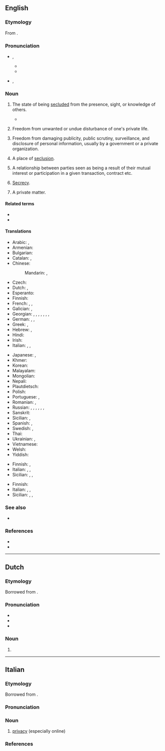 ==English==
{{wikipedia}}
{{wikipedia|dab=Privacy (disambiguation)|Kinds of information privacy}}

===Etymology===
From {{suffix|en|private|cy}}.

===Pronunciation===
* {{a|UK}} {{enPR|prĭ'və-sē}}, {{IPA|en|/ˈpɹɪv.ə.si/|/ˈpɹaɪ.və.si/|}}
** {{audio|en|LL-Q1860 (eng)-Vealhurl-privacy2.wav|Audio (RP)}}
** {{audio|en|LL-Q1860 (eng)-Vealhurl-privacy.wav|Audio (RP)}}
* {{a|GA}} {{enPR|prī'və-sē}}, {{IPA|en|/ˈpɹaɪ.və.si/}}

===Noun===
{{en-noun|~}}

# {{lb|en|uncountable}} The state of being [[seclude]]d from the presence, sight, or knowledge of others.
#: {{ux|en|I need my '''privacy''', so please stay out of my room.}}
#* {{RQ:Hough Purchase Price|chapter=II|passage=Carried somehow, somewhither, for some reason, on these surging floods, were these travelers,{{nb...}}. Even such a boat as the ''Mount Vernon'' offered a total deck space so cramped as to leave secrecy or '''privacy''' well out of the question, even had the motley and democratic assemblage of passengers been disposed to accord either.}}
# {{lb|en|uncountable}} Freedom from unwanted or undue disturbance of one's private life.
#: {{ux|en|It takes a village to rob one of a sense of '''privacy'''.}}
# {{lb|en|uncountable}} Freedom from damaging publicity, public scrutiny, surveillance, and disclosure of personal information, usually by a government or a private organization.
#: {{ux|en|'''Privacy''' is assumed by many to be among common-law rights.}}
# {{lb|en|countable|obsolete}} A place of [[seclusion]].
# {{lb|en|obsolete|legal}} A relationship between parties seen as being a result of their mutual interest or participation in a given transaction, contract etc.
#: {{syn|en|privity}}
# {{lb|en|obsolete}} [[secrecy|Secrecy]].
# {{lb|en|countable|obsolete}} A private matter.
#: {{syn|en|secret}}

====Related terms====
* {{l|en|antiprivacy}}
* {{l|en|private}}

====Translations====
{{trans-top|state of being secluded}}
* Arabic: {{t|ar|سِرِّيَّة|f}}, {{t+|ar|خَلْوَة|f}}
* Armenian: {{t+|hy|գաղտնիություն}}
* Bulgarian: {{t+|bg|уединение|n}}
* Catalan: {{t|ca|privacitat|f}}, {{t|ca|privadesa|f}}
* Chinese:
*: Mandarin: {{t+|cmn|隱私|sc=Hani}}, {{t+|cmn|隐私|tr=yǐnsī|sc=Hani}}
* Czech: {{t+|cs|soukromí|n}}
* Dutch: {{t+|nl|afzondering|f}}, {{t+|nl|privacy|f}}
* Esperanto: {{t|eo|privateco}}
* Finnish: {{t+|fi|yksityisyys}}
* French: {{t+|fr|intimité|f}}, {{t+|fr|vie privée|f}}, {{t+|fr|confidentialité}}
* Galician: {{t+|gl|intimidade|f}}, {{t|gl|privacidade|f}}
* Georgian: {{t|ka|კონფიდენციალობა}}, {{t|ka|ინტიმურობა}}, {{t|ka|განმარტოება}}, {{t|ka|მარტოობა}}, {{t|ka|განცალკევება}}, {{t|ka|სიმარტოვე}}, {{t|ka|საიდუმლოება}} {{qualifier|of information}}, {{t|ka|პრივატულობა}}
* German: {{t+|de|Zurückgezogenheit|f}}, {{t+|de|Privatsphäre|f}}, {{t+|de|Privatheit|f}}
* Greek: {{t+|el|μυστικότητα|f}}, {{t+|el|ιδιωτικότητα|f}}
* Hebrew: {{t+|he|פרטיות|f|tr=pratiyut}}, {{t+|he|פרטיות|f|tr=pratiyut}}
* Hindi: {{t+|hi|एकांत|sc=Deva}}
* Irish: {{t|ga|príobháideachas|m}}
* Italian: {{t+|it|privatezza|f}}, {{t+|it|intimità|f}}, {{t+|it|privacy|f}}
{{trans-mid}}
* Japanese: {{t+|ja|プライバシー|tr=puraibashī}}, {{t|ja|プライヴァシー|tr=puraivashī}}
* Khmer: {{t|km|បុគ្គលិកភាព|tr=bokkea’lɨk pʰiep|sc=Khmr}}
* Korean: {{t+|ko|사생활}}
* Malayalam: {{t|ml|സ്വകാര്യത}}
* Mongolian: {{t|mn|хувийн нууцлал}}
* Nepali: {{t+|ne|गोपनियता}}
* Plautdietsch: {{t|pdt|Veborjenheit|f}}
* Polish: {{t+|pl|prywatność|f}}
* Portuguese: {{t+|pt|intimidade|f}}, {{t+|pt|privacidade|f}}
* Romanian: {{t+|ro|intimitate|f}}, {{t|ro|confidențialitate|f}}
* Russian: {{t+|ru|уедине́ние|n}} {{qualifier|seclusion}}, {{t+|ru|прива́тность|f}}, {{t+|ru|пра́йвеси|n|tr=prájvɛsi}}, {{t+|ru|пра́йвеси|n}}, {{t|ru|[[неприкоснове́нность]] [[частный|ча́стной]] [[жизнь|жи́зни]]|n}} {{qualifier|legal term}}, {{t+|ru|секре́тность|f}}, {{t+|ru|конфиденциа́льность|f|tr=konfidɛnciálʹnostʹ}}
* Sanskrit: {{t+|sa|रहस्|n}}
* Sicilian: {{t+|scn|privatizza|f}}, {{t+|scn|ntimità|f}}
* Spanish: {{t+|es|intimidad|f}}, {{t+|es|privacidad|f}}
* Swedish: {{t+|sv|avskildhet|c}}, {{t+|sv|privatliv}}
* Thai: {{t|th|ความเป็นส่วนตัว|tr=khwām pĕn s̄̀wntạw}}
* Ukrainian: {{t|uk|самота́|f}}, {{t|uk|самоти́на́|f-d}}
* Vietnamese: {{t|vi|sự riêng tư}}
* Welsh: {{t|cy|preifatrwydd|m}}
* Yiddish: {{t|yi|פּריוואַטיקייט|f}}
{{trans-bottom}}

{{trans-top|freedom from unwanted disturbance}}
* Finnish: {{t+|fi|yksityisyys}}, {{t+|fi|rauha}}
* Italian: {{t+|it|riservatezza|f}}, {{t+|it|privatezza|f}}, {{t+|it|privacy|f}}
* Sicilian: {{t+|scn|privatizza|f}}, {{t+|scn|risirbatizza|f}}, {{t+|scn|privacy|f}}
{{trans-bottom}}

{{trans-top|freedom from publicity, scrutiny, surveillance, etc.}}
* Finnish: {{t+|fi|yksityisyys}}
* Italian: {{t+|it|riservatezza|f}}, {{t+|it|privatezza|f}}, {{t+|it|privacy|f}}
* Sicilian: {{t+|scn|privatizza|f}}, {{t+|scn|risirbatizza|f}}, {{t+|scn|privacy|f}}
{{trans-bottom}}

===See also===
* {{l|en|mind one's own business}}

===References===
* {{R:OneLook}}
* {{R:Century 1911}}

----

==Dutch==
{{wikipedia|lang=nl}}

===Etymology===
Borrowed from {{bor|nl|en|privacy}}.

===Pronunciation===
* {{IPA|nl|/ˈpraːi̯.vəˌsi/|/ˈprɑi̯.vəˌsi/}}
* {{audio|nl|Nl-privacy.ogg|Audio}}
* {{hyphenation|nl|pri|va|cy}}

===Noun===
{{nl-noun|f|-|-}}

# {{l|en|privacy}}

----

==Italian==

===Etymology===
Borrowed from {{bor|it|en|privacy}}.

===Pronunciation===
{{it-pr|pràiva[s]i,!prìva[s]i<ref:{{R:it:DiPI}} !!! {{R:it:Olivetti}}>}}

===Noun===
{{it-noun|f|#}}

# [[#English|privacy]] (especially online)

===References===
<references />